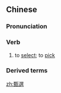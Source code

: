 {{also|甄选}}
==Chinese==
{{zh-forms|s=甄选}}

===Pronunciation===
{{zh-pron
|m=zhēnxuǎn
|c=jan1 syun2
|mn=chin-soán
|cat=v
}}

===Verb===
{{zh-verb}}

# {{lb|zh|literary}} to [[select]]; to [[pick]]

===Derived terms===
{{zh-der|甄試}}

[[zh:甄選]]